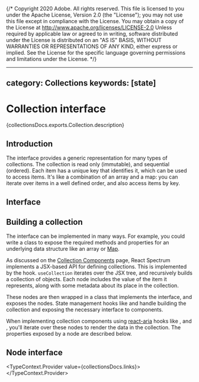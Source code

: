{/* Copyright 2020 Adobe. All rights reserved.
This file is licensed to you under the Apache License, Version 2.0 (the "License");
you may not use this file except in compliance with the License. You may obtain a copy
of the License at http://www.apache.org/licenses/LICENSE-2.0
Unless required by applicable law or agreed to in writing, software distributed under
the License is distributed on an "AS IS" BASIS, WITHOUT WARRANTIES OR REPRESENTATIONS
OF ANY KIND, either express or implied. See the License for the specific language
governing permissions and limitations under the License. */}



---
category: Collections
keywords: [state]
---

# Collection interface

<PageDescription>{collectionsDocs.exports.Collection.description}</PageDescription>

## Introduction

The <TypeLink links={collectionsDocs.links} type={collectionsDocs.exports.Collection} /> interface provides a generic representation
for many types of collections. The collection is read only (immutable), and sequential (ordered). Each item
has a unique key that identifies it, which can be used to access items. It's like a combination
of an array and a map: you can iterate over items in a well defined order, and also access items by key.

## Interface

<ClassAPI links={collectionsDocs.links} class={collectionsDocs.exports.Collection} />

## Building a collection

The <TypeLink links={collectionsDocs.links} type={collectionsDocs.exports.Collection} /> interface can be implemented in many ways.
For example, you could write a class to expose the required methods and properties for an underlying data structure
like an array or [Map](https://developer.mozilla.org/en-US/docs/Web/JavaScript/Reference/Global_Objects/Map).

As discussed on the [Collection Components](collections.html) page, React Spectrum implements a JSX-based
API for defining collections. This is implemented by the <TypeLink links={docs.links} type={docs.exports.useCollection} />
hook. `useCollection` iterates over the JSX tree, and recursively builds a collection
of <TypeLink links={collectionsDocs.links} type={collectionsDocs.exports.Node} /> objects. Each node includes the value of the item
it represents, along with some metadata about its place in the collection.

These nodes are then wrapped in a class that implements the <TypeLink links={collectionsDocs.links} type={collectionsDocs.exports.Collection} />
interface, and exposes the nodes. State management hooks like <TypeLink links={listDocs.links} type={listDocs.exports.useListState} />
and <TypeLink links={treeDocs.links} type={treeDocs.exports.useTreeState} /> handle building the collection and exposing
the necessary interface to components.

When implementing collection components using [react-aria](/react-aria/index.html) hooks
like <TypeLink links={listboxDocs.links} type={listboxDocs.exports.useListBox} />,
and <TypeLink links={selectDocs.links} type={selectDocs.exports.useSelect} />, you'll iterate over these nodes
to render the data in the collection. The properties exposed by a node are described below.

## Node interface

<TypeContext.Provider value={collectionsDocs.links}>
  <InterfaceType properties={collectionsDocs.exports.Node.properties} />
</TypeContext.Provider>
